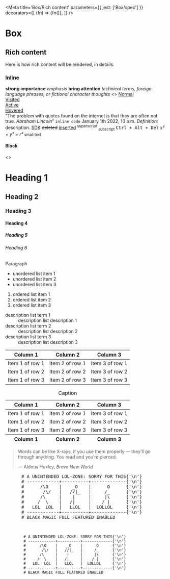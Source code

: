 

<Meta
  title='Box/Rich content'
  parameters={{ jest: ['Box/spec'] }}
  decorators={[
    (fn) => <Box fontFamily='sans' fontScale='p1' withRichContent>{fn()}</Box>,
  ]}
/>

# Box

## Rich content

Here is how rich content will be rendered, in details.

### Inline

<Preview>
  <Story name='strong'>
    <strong>strong importance</strong>
  </Story>
</Preview>

<Preview>
  <Story name='em'>
    <em>emphasis</em>
  </Story>
</Preview>

<Preview>
  <Story name='b'>
    <b>bring attention</b>
  </Story>
</Preview>

<Preview>
  <Story name='i'>
    <i>technical terms, foreign language phrases, or fictional character thoughts</i>
  </Story>
</Preview>

<Preview>
  <Story name='a'>
    <>
      <a href='#'>Normal</a><br />
      <a href='#' className='is-visited'>Visited</a><br />
      <a href='#' className='is-active'>Active</a><br />
      <a href='#' className='is-hovered'>Hovered</a><br />
    </>
  </Story>
</Preview>

<Preview>
  <Story name='q and cite'>
    <q>The problem with quotes found on the internet is that they are often not true. <cite>Abraham Lincoln</cite></q>
  </Story>
</Preview>

<Preview>
  <Story name='code'>
    <code>inline code</code>
  </Story>
</Preview>

<Preview>
  <Story name='time'>
    <time dateTime='20220101 10:00'>January 1th 2022, 10 a.m.</time>
  </Story>
</Preview>

<Preview>
  <Story name='dfn'>
    <dfn>Definition:</dfn> description.
  </Story>
</Preview>

<Preview>
  <Story name='abbr'>
    <abbr title='Source Development Kit'>SDK</abbr>
  </Story>
</Preview>

<Preview>
  <Story name='del and ins'>
    <del>deleted</del> <ins>inserted</ins>
  </Story>
</Preview>

<Preview>
  <Story name='sup and sub'>
    <sup>superscript</sup> <sub>subscript</sub>
  </Story>
</Preview>

<Preview>
  <Story name='kbd'>
    <kbd>Ctrl + Alt + Del</kbd>
  </Story>
</Preview>

<Preview>
  <Story name='var'>
    <var>x² + y² = r²</var>
  </Story>
</Preview>

<Preview>
  <Story name='small'>
    <small>small text</small>
  </Story>
</Preview>

#### Block

<Preview>
  <Story name='hx'>
    <>
      <h1>Heading 1</h1>
      <h2>Heading 2</h2>
      <h3>Heading 3</h3>
      <h4>Heading 4</h4>
      <h5>Heading 5</h5>
      <h6>Heading 6</h6>
    </>
  </Story>
</Preview>

<Preview>
  <Story name='p'>
    <p>Paragraph</p>
  </Story>
</Preview>

<Preview>
  <Story name='ul'>
    <ul>
      <li>unordered list item 1</li>
      <li>unordered list item 2</li>
      <li>unordered list item 3</li>
    </ul>
  </Story>
</Preview>

<Preview>
  <Story name='ol'>
    <ol>
      <li>ordered list item 1</li>
      <li>ordered list item 2</li>
      <li>ordered list item 3</li>
    </ol>
  </Story>
</Preview>

<Preview>
  <Story name='dl'>
    <dl>
      <dt>description list term 1</dt>
      <dd>description list description 1</dd>
      <dt>description list term 2</dt>
      <dd>description list description 2</dd>
      <dt>description list term 3</dt>
      <dd>description list description 3</dd>
    </dl>
  </Story>
</Preview>

<Preview>
  <Story name='table (simple)'>
    <table>
      <thead>
        <tr>
          <th>Column 1</th>
          <th>Column 2</th>
          <th>Column 3</th>
        </tr>
      </thead>
      <tbody>
        <tr>
          <td>Item 1 of row 1</td>
          <td>Item 2 of row 1</td>
          <td>Item 3 of row 1</td>
        </tr>
        <tr>
          <td>Item 1 of row 2</td>
          <td>Item 2 of row 2</td>
          <td>Item 3 of row 2</td>
        </tr>
        <tr>
          <td>Item 1 of row 3</td>
          <td>Item 2 of row 3</td>
          <td>Item 3 of row 3</td>
        </tr>
      </tbody>
    </table>
  </Story>
</Preview>

<Preview>
  <Story name='table (complex)'>
    <table>
      <caption>Caption</caption>
      <thead>
        <tr>
          <th>Column 1</th>
          <th>Column 2</th>
          <th>Column 3</th>
        </tr>
      </thead>
      <tfoot>
        <tr>
          <th>Column 1</th>
          <th>Column 2</th>
          <th>Column 3</th>
        </tr>
      </tfoot>
      <tbody>
        <tr>
          <td>Item 1 of row 1</td>
          <td>Item 2 of row 1</td>
          <td>Item 3 of row 1</td>
        </tr>
        <tr>
          <td>Item 1 of row 2</td>
          <td>Item 2 of row 2</td>
          <td>Item 3 of row 2</td>
        </tr>
        <tr>
          <td>Item 1 of row 3</td>
          <td>Item 2 of row 3</td>
          <td>Item 3 of row 3</td>
        </tr>
      </tbody>
    </table>
  </Story>
</Preview>

<Preview>
  <Story name='blockquote and cite'>
    <blockquote>
      <p>
        Words can be like X-rays, if you use them properly — they’ll go through anything.
        You read and you’re pierced.
      </p>
      <footer>— Aldous Huxley, <cite>Brave New World</cite></footer>
    </blockquote>
  </Story>
</Preview>

<Preview>
  <Story name='pre'>
    <pre>
      # A UNINTENDED LOL-ZONE: SORRY FOR THIS{'\n'}
      # ------------+----------+-------------{'\n'}
      #      /\O    |    _O    |      O      {'\n'}
      #       /\/   |   //|_   |     /_      {'\n'}
      #      /\     |    |     |     |\      {'\n'}
      #     /  \    |   /|     |    / |      {'\n'}
      #   LOL  LOL  |   LLOL   |  LOLLOL     {'\n'}
      # ------------+----------+-------------{'\n'}
      # BLACK MAGIC FULL FEATURED ENABLED
    </pre>
  </Story>
</Preview>

<Preview>
  <Story name='pre with code'>
    <pre>
      <code>
        # A UNINTENDED LOL-ZONE: SORRY FOR THIS{'\n'}
        # ------------+----------+-------------{'\n'}
        #      /\O    |    _O    |      O      {'\n'}
        #       /\/   |   //|_   |     /_      {'\n'}
        #      /\     |    |     |     |\      {'\n'}
        #     /  \    |   /|     |    / |      {'\n'}
        #   LOL  LOL  |   LLOL   |  LOLLOL     {'\n'}
        # ------------+----------+-------------{'\n'}
        # BLACK MAGIC FULL FEATURED ENABLED
      </code>
    </pre>
  </Story>
</Preview>
